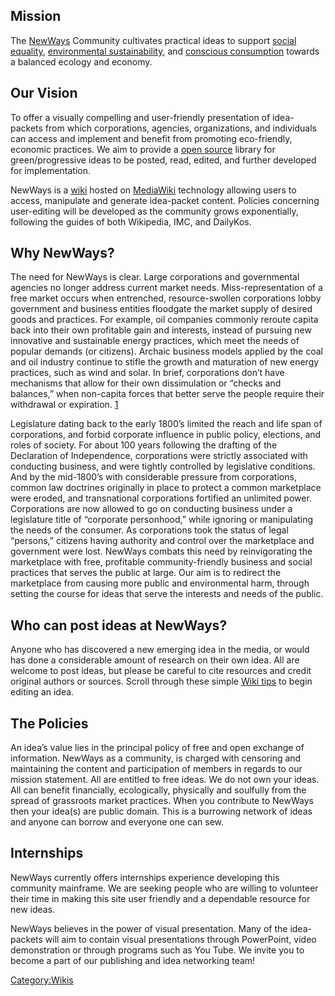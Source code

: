 == Mission ==
The [http://www.newwayswiki.org NewWays] Community cultivates practical ideas to support [[social equality]], [[environmental sustainability]], and [[conscious consumption]] towards a balanced ecology and economy.

== Our Vision ==
To offer a visually compelling and user-friendly presentation of idea-packets from which corporations, agencies, organizations, and individuals can access and implement and benefit from promoting eco-friendly, economic practices. We aim to provide a [[open source]] library for green/progressive ideas to be posted, read, edited, and further developed for implementation.

NewWays is a [[wiki]] hosted on [[MediaWiki]] technology allowing users to access, manipulate and generate idea-packet content. Policies concerning user-editing will be developed as the community grows exponentially, following the guides of both Wikipedia, IMC, and DailyKos. 

== Why NewWays? ==
The need for NewWays is clear. Large corporations and governmental agencies no longer address current market needs. Miss-representation of a free market occurs when entrenched, resource-swollen corporations lobby government and business entities floodgate the market supply of desired goods and practices. For example, oil companies commonly reroute capita back into their own profitable gain and interests, instead of pursuing new innovative and sustainable energy practices, which meet the needs of popular demands (or citizens). Archaic business models applied by the coal and oil industry continue to stifle the growth and maturation of new energy practices, such as wind and solar. In brief, corporations don’t have mechanisms that allow for their own dissimulation or “checks and balances,” when non-capita forces that better serve the people require their withdrawal or expiration.
[http://reclaimdemocracy.org/corporate_accountability/history_corporations_us.html]

Legislature dating back to the early 1800’s limited the reach and life span of corporations, and forbid corporate influence in public policy, elections, and roles of society. For about 100 years following the drafting of the Declaration of Independence, corporations were strictly associated with conducting business, and were tightly controlled by legislative conditions. And by the mid-1800’s with considerable pressure from corporations, common law doctrines originally in place to protect a common marketplace were eroded, and transnational corporations fortified an unlimited power. Corporations are now allowed to go on conducting business under a legislature title of “corporate personhood,” while ignoring or manipulating the needs of the consumer. As corporations took the status of legal “persons,” citizens having authority and control over the marketplace and government were lost. NewWays combats this need by reinvigorating the marketplace with free, profitable community-friendly business and social practices that serves the public at large. Our aim is to redirect the marketplace from causing more public and environmental harm, through setting the course for ideas that serve the interests and needs of the public.

== Who can post ideas at NewWays? ==
Anyone who has discovered a new emerging idea in the media, or would has done a considerable amount of research on their own idea. All are welcome to post ideas, but please be careful to cite resources and credit original authors or sources. Scroll through these simple [http://www.newwayswiki.org/index.php?title=NewWays:Welcome%2C_newcomers Wiki tips] to begin editing an idea. 

== The Policies==
An idea’s value lies in the principal policy of free and open exchange of information. NewWays as a community, is charged with censoring and maintaining the content and participation of members in regards to our mission statement.
All are entitled to free ideas. We do not own your ideas. All can benefit financially, ecologically, physically and soulfully from the spread of grassroots market practices.
When you contribute to NewWays then your idea(s) are public domain. This is a burrowing network of ideas and anyone can borrow and everyone one can sew.

== Internships ==
NewWays currently offers internships experience developing this community mainframe. We are seeking people who are willing to volunteer their time in making this site user friendly and a dependable resource for new ideas.

NewWays believes in the power of visual presentation. Many of the idea-packets will aim to contain visual presentations through PowerPoint, video demonstration or through programs such as You Tube. We invite you to become a part of our publishing and idea networking team!

[[Category:Wikis]]